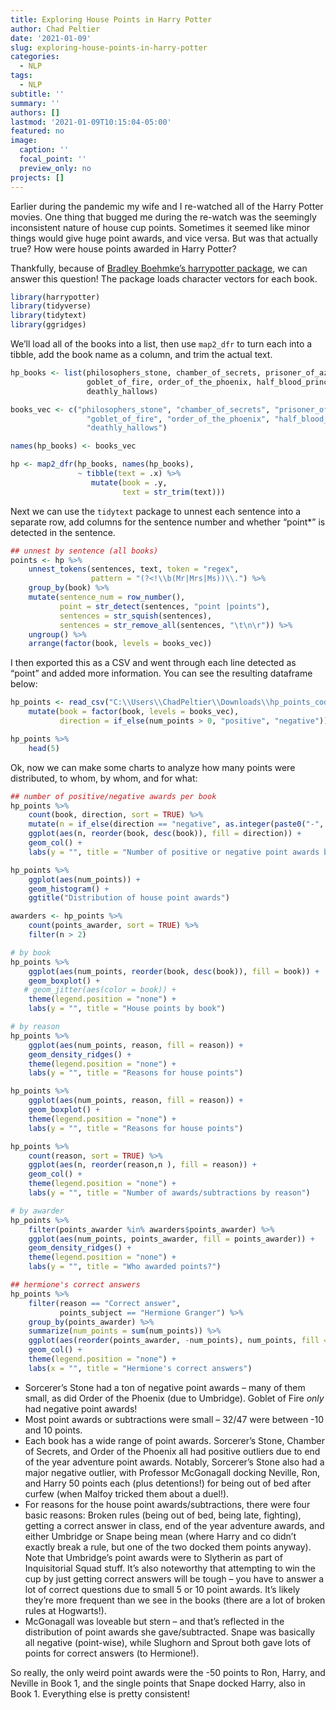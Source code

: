 ```yaml
---
title: Exploring House Points in Harry Potter
author: Chad Peltier
date: '2021-01-09'
slug: exploring-house-points-in-harry-potter
categories:
  - NLP
tags:
  - NLP
subtitle: ''
summary: ''
authors: []
lastmod: '2021-01-09T10:15:04-05:00'
featured: no
image:
  caption: ''
  focal_point: ''
  preview_only: no
projects: []
---
```



Earlier during the pandemic my wife and I re-watched all of the Harry Potter movies. One thing that bugged me during the re-watch was the seemingly inconsistent nature of house cup points. Sometimes it seemed like minor things would give huge point awards, and vice versa. But was that actually true? How were house points awarded in Harry Potter?

Thankfully, because of [Bradley Boehmke's harrypotter package](https://github.com/bradleyboehmke/harrypotter), we can answer this question! The package loads character vectors for each book. 

```r
library(harrypotter)
library(tidyverse)
library(tidytext)
library(ggridges)
```

We'll load all of the books into a list, then use `map2_dfr` to turn each into a tibble, add the book name as a column, and trim the actual text. 

```r
hp_books <- list(philosophers_stone, chamber_of_secrets, prisoner_of_azkaban,
                 goblet_of_fire, order_of_the_phoenix, half_blood_prince,
                 deathly_hallows)

books_vec <- c("philosophers_stone", "chamber_of_secrets", "prisoner_of_azkaban",
                 "goblet_of_fire", "order_of_the_phoenix", "half_blood_prince",
                 "deathly_hallows")

names(hp_books) <- books_vec

hp <- map2_dfr(hp_books, names(hp_books),
               ~ tibble(text = .x) %>%
                  mutate(book = .y,
                         text = str_trim(text)))
```

Next we can use the `tidytext` package to unnest each sentence into a separate row, add columns for the sentence number and whether "point*" is detected in the sentence.

```r
## unnest by sentence (all books)
points <- hp %>%
    unnest_tokens(sentences, text, token = "regex", 
                  pattern = "(?<!\\b(Mr|Mrs|Ms))\\.") %>%
    group_by(book) %>%
    mutate(sentence_num = row_number(),
           point = str_detect(sentences, "point |points"),
           sentences = str_squish(sentences),
           sentences = str_remove_all(sentences, "\t\n\r")) %>%
    ungroup() %>%
    arrange(factor(book, levels = books_vec))
```

I then exported this as a CSV and went through each line detected as "point" and added more information. You can see the resulting dataframe below:

```r
hp_points <- read_csv("C:\\Users\\ChadPeltier\\Downloads\\hp_points_coded.csv") %>%
    mutate(book = factor(book, levels = books_vec),
           direction = if_else(num_points > 0, "positive", "negative"))

hp_points %>%
    head(5)
```

Ok, now we can make some charts to analyze how many points were distributed, to whom, by whom, and for what:

```r
## number of positive/negative awards per book
hp_points %>%
    count(book, direction, sort = TRUE) %>%
    mutate(n = if_else(direction == "negative", as.integer(paste0("-", n)), n)) %>%
    ggplot(aes(n, reorder(book, desc(book)), fill = direction)) +
    geom_col() +
    labs(y = "", title = "Number of positive or negative point awards by book")

hp_points %>%
    ggplot(aes(num_points)) +
    geom_histogram() +
    ggtitle("Distribution of house point awards")

awarders <- hp_points %>%
    count(points_awarder, sort = TRUE) %>%
    filter(n > 2)

# by book
hp_points %>%
    ggplot(aes(num_points, reorder(book, desc(book)), fill = book)) +
    geom_boxplot() +
   # geom_jitter(aes(color = book)) + 
    theme(legend.position = "none") +
    labs(y = "", title = "House points by book")

# by reason
hp_points %>%
    ggplot(aes(num_points, reason, fill = reason)) +
    geom_density_ridges() +
    theme(legend.position = "none") +
    labs(y = "", title = "Reasons for house points")

hp_points %>%
    ggplot(aes(num_points, reason, fill = reason)) +
    geom_boxplot() +
    theme(legend.position = "none") +
    labs(y = "", title = "Reasons for house points")

hp_points %>%
    count(reason, sort = TRUE) %>%
    ggplot(aes(n, reorder(reason,n ), fill = reason)) + 
    geom_col() +
    theme(legend.position = "none") +
    labs(y = "", title = "Number of awards/subtractions by reason")

# by awarder
hp_points %>%
    filter(points_awarder %in% awarders$points_awarder) %>% 
    ggplot(aes(num_points, points_awarder, fill = points_awarder)) +
    geom_density_ridges() +
    theme(legend.position = "none") +
    labs(y = "", title = "Who awarded points?")

## hermione's correct answers
hp_points %>%
    filter(reason == "Correct answer", 
           points_subject == "Hermione Granger") %>%
    group_by(points_awarder) %>%
    summarize(num_points = sum(num_points)) %>%
    ggplot(aes(reorder(points_awarder, -num_points), num_points, fill = points_awarder)) +
    geom_col() +
    theme(legend.position = "none") +
    labs(x = "", title = "Hermione's correct answers") 


```

* Sorcerer's Stone had a ton of negative point awards -- many of them small, as did Order of the Phoenix (due to Umbridge). Goblet of Fire *only* had negative point awards! 
* Most point awards or subtractions were small -- 32/47 were between -10 and 10 points. 
* Each book has a wide range of point awards. Sorcerer's Stone, Chamber of Secrets, and Order of the Phoenix all had positive outliers due to end of the year adventure point awards. Notably, Sorcerer's Stone also had a major negative outlier, with Professor McGonagall docking Neville, Ron, and Harry 50 points each (plus detentions!) for being out of bed after curfew (when Malfoy tricked them about a duel!). 
* For reasons for the house point awards/subtractions, there were four basic reasons: Broken rules (being out of bed, being late, fighting), getting a correct answer in class, end of the year adventure awards, and either Umbridge or Snape being mean (where Harry and co didn't exactly break a rule, but one of the two docked them points anyway). Note that Umbridge's point awards were to Slytherin as part of Inquisitorial Squad stuff. It's also noteworthy that attempting to win the cup by just getting correct answers will be tough -- you have to answer a lot of correct questions due to small 5 or 10 point awards. It's likely they're more frequent than we see in the books (there are a lot of broken rules at Hogwarts!). 
* McGonagall was loveable but stern -- and that's reflected in the distribution of point awards she gave/subtracted. Snape was basically all negative (point-wise), while Slughorn and Sprout both gave lots of points for correct answers (to Hermione!).

So really, the only weird point awards were the -50 points to Ron, Harry, and Neville in Book 1, and the single points that Snape docked Harry, also in Book 1. Everything else is pretty consistent!
